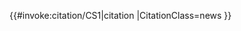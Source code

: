 <includeonly>{{#invoke:citation/CS1|citation
|CitationClass=news
}}</includeonly><noinclude>
{{documentation}}
</noinclude>